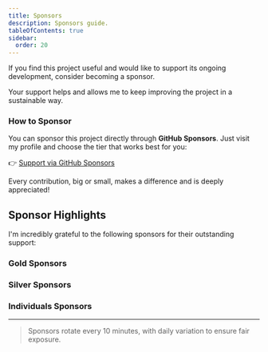 ```yaml
---
title: Sponsors
description: Sponsors guide.
tableOfContents: true
sidebar:
  order: 20
---
```



If you find this project useful and would like to support its ongoing development, consider becoming a sponsor.

Your support helps and allows me to keep improving the project in a sustainable way.

### How to Sponsor

You can sponsor this project directly through **GitHub Sponsors**. Just visit my profile and choose the tier that works best for you:

👉 [Support via GitHub Sponsors](https://github.com/sponsors/saulova)

Every contribution, big or small, makes a difference and is deeply appreciated!

## Sponsor Highlights

I'm incredibly grateful to the following sponsors for their outstanding support:

### Gold Sponsors

<SponsorsList category="gold-sponsors" client:only />

### Silver Sponsors

<SponsorsList category="silver-sponsors" client:only />

### Individuals Sponsors

<SponsorsList category="individuals" client:only />

---

> Sponsors rotate every 10 minutes, with daily variation to ensure fair exposure.
